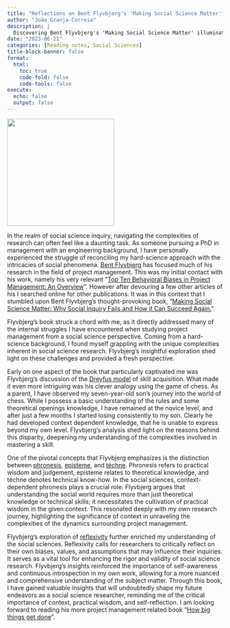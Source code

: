 ```yaml
---
title: "Reflections on Bent Flyvbjerg's 'Making Social Science Matter'"
author: "João Granja-Correia"
description: | 
  Discovering Bent Flyvbjerg's 'Making Social Science Matter' illuminated the challenges I face as a researcher, bridging the gap between my engineering background and the complexities of social inquiry.
date: "2023-06-21"
categories: [Reading notes, Social Sciences]
title-block-banner: false
format: 
  html:
    toc: true
    code-fold: false
    code-tools: false
execute:
  echo: false
  output: false
---
```


![](/blog/blog_20230621_Reading_Reflections/img/Livro%20-%20Bent%20Flyvbjerg.jpg){fig-align="center" width="250"}

In the realm of social science inquiry, navigating the complexities of research can often feel like a daunting task. As someone pursuing a PhD in management with an engineering background, I have personally experienced the struggle of reconciling my hard-science approach with the intricacies of social phenomena. [Bent Flyvbjerg](https://scholar.google.com/citations?user=79htA7gAAAAJ) has focused much of his research in the field of project management. This was my initial contact with his work, namely his very relevant "[Top Ten Behavioral Biases in Project Management: An Overview](http://journals.sagepub.com/doi/10.1177/87569728211049046)". However after devouring a few other articles of his I searched online for other publications. It was in this context that I stumbled upon Bent Flyvbjerg's thought-provoking book, "[Making Social Science Matter: Why Social Inquiry Fails and How it Can Succeed Again.](https://www.amazon.com/Making-Social-Science-Matter-Inquiry/dp/052177568X/ref=sr_1_1?crid=35LFSB4R9MXX2&keywords=Making+social+science+matter%3A+Why+social+inquiry+fails+and+how+it+can+succeed+again&qid=1687343981&sprefix=making+social+science+matter+why+social+inquiry+fails+and+how+it+can+succeed+again%2Caps%2C165&sr=8-1)".

Flyvbjerg's book struck a chord with me, as it directly addressed many of the internal struggles I have encountered when studying project management from a social science perspective. Coming from a hard-science background, I found myself grappling with the unique complexities inherent in social science research. Flyvbjerg's insightful exploration shed light on these challenges and provided a fresh perspective.

Early on one aspect of the book that particularly captivated me was Flyvbjerg's discussion of the [Dreyfus model](https://en.wikipedia.org/wiki/Dreyfus_model_of_skill_acquisition) of skill acquisition. What made it even more intriguing was his clever analogy using the game of chess. As a parent, I have observed my seven-year-old son's journey into the world of chess. While I possess a basic understanding of the rules and some theoretical openings knowledge, I have remained at the novice level, and after just a few months I started losing consistently to my son. Clearly he had developed context dependent knowledge, that he is unable to express beyond my own level. Flyvbjerg's analysis shed light on the reasons behind this disparity, deepening my understanding of the complexities involved in mastering a skill.

One of the pivotal concepts that Flyvbjerg emphasizes is the distinction between [phronesis](https://en.wikipedia.org/wiki/Phronesis), [episteme](https://en.wikipedia.org/wiki/Episteme), and [téchne](https://en.wikipedia.org/wiki/Techne). Phronesis refers to practical wisdom and judgement, episteme relates to theoretical knowledge, and téchne denotes technical know-how. In the social sciences, context-dependent phronesis plays a crucial role. Flyvbjerg argues that understanding the social world requires more than just theoretical knowledge or technical skills; it necessitates the cultivation of practical wisdom in the given context. This resonated deeply with my own research journey, highlighting the significance of context in unraveling the complexities of the dynamics surrounding project management.

Flyvbjerg's exploration of [reflexivity](https://en.wikipedia.org/wiki/Reflexivity_(social_theory)) further enriched my understanding of the social sciences. Reflexivity calls for researchers to critically reflect on their own biases, values, and assumptions that may influence their inquiries. It serves as a vital tool for enhancing the rigor and validity of social science research. Flyvbjerg's insights reinforced the importance of self-awareness and continuous introspection in my own work, allowing for a more nuanced and comprehensive understanding of the subject matter. Through this book, I have gained valuable insights that will undoubtedly shape my future endeavors as a social science researcher, reminding me of the critical importance of context, practical wisdom, and self-reflection. I am looking forward to reading his more project management related book "[How big things get done](https://www.amazon.com/How-Big-Things-Get-Done-ebook/dp/B0B3HS4C98/ref=sr_1_1?crid=2WMQ47CC98RBP&keywords=How+big+things+get+done&qid=1687344194&sprefix=how+big+things+get+done%2Caps%2C622&sr=8-1)".
